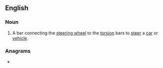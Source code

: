 ==English==

===Noun===
{{en-noun}}

# A bar connecting the [[steering wheel]] to the [[torsion]] bars to [[steer]] a [[car]] or [[vehicle]].

===Anagrams===
* {{anagrams|en|a=aeegimnrrst|remastering|restreaming}}